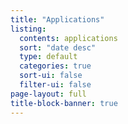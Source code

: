 ```yaml
---
title: "Applications"
listing:
  contents: applications
  sort: "date desc"
  type: default
  categories: true
  sort-ui: false
  filter-ui: false
page-layout: full
title-block-banner: true
---
```

